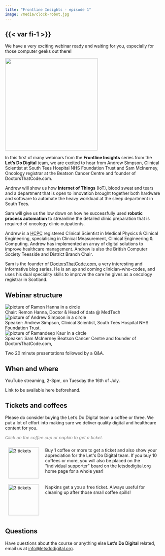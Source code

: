 ```yaml
---
title: "Frontline Insights - episode 1"
image: /media/clock-robot.jpg
---
```


## {{< var fi-1 >}}

We have a very exciting webinar ready and waiting for you, especially for those computer geeks out there!

![](/media/clock-robot.jpg){height=300px fig-align="center" fig-alt="A toy robot with a clock as its thorax"}

In this first of many webinars from the **Frontline Insights** series from the **Let's Do Digital** team, we are excited to hear from Andrew Simpson, Clinical Scientist at South Tees Hospital NHS Foundation Trust and Sam McInerney, Oncology registrar at the Beatson Cancer Centre and founder of DoctorsThatCode.com.

Andrew will show us how **Internet of Things** (IoT), blood sweat and tears and a department that is open to innovation brought together both hardware and software to automate the heavy workload at the sleep department in South Tees. 

Sam will give us the low down on how he successfully used **robotic process automation** to streamline the detailed clinic preparation that is required of oncology clinic outpatients.

Andrew is a <abbr title="Health and Care Professions Council">HCPC</abbr> registered Clinical Scientist in Medical Physics & Clinical Engineering, specialising in Clinical Measurement, Clinical Engineering & Computing. Andrew has implemented an array of digital solutions to improve healthcare management. Andrew  is also the British Computer Society Teesside and District Branch Chair.

Sam is the founder of [DoctorsThatCode.com](https://www.doctorsthatcode.com/), a very interesting and informative blog series. He is an up and coming clinician-who-codes, and uses his dual speciality skills to improve the care he gives as a oncology registrar in Scotland.

## Webinar structure

```{=html}
<div class="agenda-container">
    <div class="agenda-row">
        <div class="agenda-image-container">
            <img src="/media/remon-hanna-circular.png" alt="picture of Ramon Hanna in a circle" class="agenda-image">
        </div>
        <div class="agenda-text-container">
            Chair: Remon Hanna, Doctor &  Head of data @ MedTech
        </div>
    </div>
</div>
<div class="agenda-container">
    <div class="agenda-row">
        <div class="agenda-image-container">
            <img src="/media/andrew-simpson.png" alt="picture of Andrew Simpson in a circle" class="agenda-image">
        </div>
        <div class="agenda-text-container">
            Speaker: Andrew Simpson, Clinical Scientist, South Tees Hospital NHS Foundation Trust.
        </div>
    </div>
</div>
<div class="agenda-container">
    <div class="agenda-row">
        <div class="agenda-image-container">
            <img src="/media/sam-mcinerney.png" alt="picture of Ramandeep Kaur in a circle" class="agenda-image">
        </div>
        <div class="agenda-text-container">
            Speaker: Sam McInerney Beatson Cancer Centre and founder of DoctorsThatCode.com, 
        </div>
    </div>
</div>
```

Two 20 minute presentations followed by a Q&A.


## When and where

YouTube streaming, 2-3pm, on Tuesday the 16th of July.

Link to be available here beforehand.

## Tickets and coffees

Please do consider buying the Let's Do Digital team a coffee or three. We put a lot of effort into making sure we deliver quality digital and healthcare content for you.

```{=html}
<p style="color: grey; font-style: italic;">
Click on the coffee cup or napkin to get a ticket.
</p>

<div style="display: flex; flex-direction: column; width: 100%;">
    
    <div style="display: flex; flex-direction: row;">
        <div style="display: flex; flex-direction: column; width: 20%; padding: 10px;">
            <a href="https://buymeacoffee.com/letsdodigital/e/264708" style="display: flex; justify-content: center;">
                <img src="/media/white-paper-coffee-cup.png" alt="3 tickets" style="height: 100px;">
            </a>
        </div>
        <div style="display: flex; flex-direction: column; width: 80%; padding: 10px;">
            Buy 1 coffee or more to get a  ticket and also show your appreciation for the Let's Do Digital team. If you buy 10 coffees or more, you will also be placed on the "individual supporter" board on the letsdodigital.org home page for a whole year!
        </div>
    </div>
    <div style="display: flex; flex-direction: row;">
        <div style="display: flex; flex-direction: column; width: 20%; padding: 10px;">
            <a href="https://buymeacoffee.com/letsdodigital/e/264710" style="display: flex; justify-content: center;">
                <img src="/media/green-napkin.png" alt="3 tickets" style="height: 100px;">
            </a>
        </div>
        <div style="display: flex; flex-direction: column; width: 80%; padding: 10px;">
            Napkins get a you a free ticket. Always useful for cleaning up after those small coffee spills!
        </div>
    </div>
</div>
```


## Questions

Have questions about the course or anything else **Let's Do Digital** related, email us at [info@letsdodigital.org](mailto:info@letsdodigital.org).